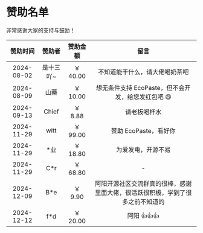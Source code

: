 # 赞助名单

非常感谢大家的支持与鼓励！

<div className="sponsor-list">

|  赞助时间  |  赞助者   | 赞助金额 |                                      留言                                      |
| :--------: | :-------: | :------: | :----------------------------------------------------------------------------: |
| 2024-08-02 | 是十三吖~ | ￥ 40.00 |                         不知道能干什么，请大佬喝奶茶吧                         |
| 2024-08-09 |   山藥    | ￥ 10.00 |               想无条件支持 EcoPaste，但不会开发，给您发红包吧 😄               |
| 2024-09-13 |   Chief   | ￥ 8.88  |                                  请老板喝杯水                                  |
| 2024-11-29 |   witt    | ￥ 99.00 |                             赞助 EcoPaste，看好你                              |
| 2024-11-29 |   \*业    | ￥ 18.80 |                               为爱发电，开源不易                               |
| 2024-11-29 |   C\*r    | ￥ 68.80 |                                       -                                        |
| 2024-12-09 |   B\*e    | ￥ 9.90  | 阿阳开源社区交流群真的很棒，感谢里面大佬，很活跃很积极，学到了很多之前不知道的 |
| 2024-12-12 |   f\*d    | ￥ 20.00 |                                  阿阳 👍👍👍                                   |

</div>
